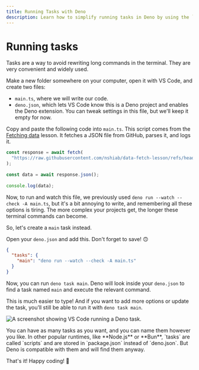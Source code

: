 ```yaml
---
title: Running Tasks with Deno
description: Learn how to simplify running tasks in Deno by using the `deno.json` configuration file.
---
```



# Running tasks

Tasks are a way to avoid rewriting long commands in the terminal. They are very convenient and widely used.

<NoticeIntro />

Make a new folder somewhere on your computer, open it with VS Code, and create two files:

- `main.ts`, where we will write our code.
- `deno.json`, which lets VS Code know this is a Deno project and enables the Deno extension. You can tweak settings in this file, but we'll keep it empty for now.

Copy and paste the following code into `main.ts`. This script comes from the [Fetching data](/pushing-further/fetch) lesson. It fetches a JSON file from GitHub, parses it, and logs it.

```ts showLineNumbers filename="main.ts"
const response = await fetch(
  "https://raw.githubusercontent.com/nshiab/data-fetch-lesson/refs/heads/main/temp.json",
);
 
const data = await response.json();
 
console.log(data);
```

Now, to run and watch this file, we previously used `deno run --watch --check -A main.ts`, but it's a bit annoying to write, and remembering all these options is tiring. The more complex your projects get, the longer these terminal commands can become.

So, let's create a `main` task instead.

Open your `deno.json` and add this. Don't forget to save! 🙃

```json showLineNumbers filename="deno.json"
{
  "tasks": {
    "main": "deno run --watch --check -A main.ts"
  }
}
```

Now, you can run `deno task main`. Deno will look inside your `deno.json` to find a task named `main` and execute the relevant command.

This is much easier to type! And if you want to add more options or update the task, you’ll still be able to run it with `deno task main`.

![A screenshot showing VS Code running a Deno task.](/assets/pushing-further/tasks/task.png)

<Callout type="info" emoji="💡">
    You can have as many tasks as you want, and you can name them however you like. In other popular runtimes, like **Node.js** or **Bun**, `tasks` are called `scripts` and are stored in `package.json` instead of `deno.json`. But Deno is compatible with them and will find them anyway.
</Callout>

That's it! Happy coding! 🥳

<NoticeEnd />